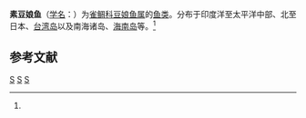 {{Speciesbox 
| genus = Abudefduf
| species = glaucus
| authority = (Cuvier et Valenciennes, 1830)<ref name='id7867'>{{cite web| url =http://www.bioinfo.cn/db05/BjdwSpecies.php?action=view&id=7867| title =素豆娘鱼| work =《中国动物物种编目数据库》| publisher =中国科学院微生物研究所| author =中国科学院动物研究所| accessdate =2009-04-16| deadurl =yes| archiveurl =https://web.archive.org/web/20160305074441/http://www.bioinfo.cn/db05/BjdwSpecies.php?action=view&id=7867| archivedate =2016-03-05}}</ref>
}}

'''素豆娘鱼'''（[[学名|学名]]：{{lang|la|''Abudefduf glaucus''}}）为[[雀鲷科|雀鲷科]][[豆娘鱼属|豆娘鱼属]]的[[鱼类|鱼类]]。分布于印度洋至太平洋中部、北至日本、[[台湾岛|台湾岛]]以及南海诸岛、[[海南岛|海南岛]]等。<ref name='id7867'/>

== 参考文献 ==
{{reflist}}

{{Wikispecies|Abudefduf glaucus}}
{{Taxonbar|from=Q15233430}}

[[Category:豆娘鱼属|S]]
[[Category:印度洋鱼类|S]]
[[Category:太平洋鱼类|S]]


{{鲈形目小作品}}